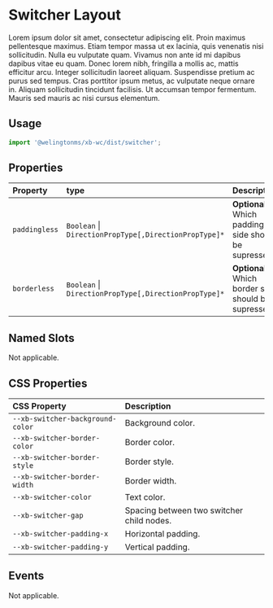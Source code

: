 

# Switcher Layout

Lorem ipsum dolor sit amet, consectetur adipiscing elit. Proin maximus pellentesque maximus. Etiam tempor massa ut ex lacinia, quis venenatis nisi sollicitudin. Nulla eu vulputate quam. Vivamus non ante id mi dapibus dapibus vitae eu quam. Donec lorem nibh, fringilla a mollis ac, mattis efficitur arcu. Integer sollicitudin laoreet aliquam. Suspendisse pretium ac purus sed tempus. Cras porttitor ipsum metus, ac vulputate neque ornare in. Aliquam sollicitudin tincidunt facilisis. Ut accumsan tempor fermentum. Mauris sed mauris ac nisi cursus elementum.

## Usage

```jsx
import '@welingtonms/xb-wc/dist/switcher';
```

<Canvas>
	<Story id="foundation-layouts-switcher--playground" />
</Canvas>

## Properties

| Property      | type                                                      | Description                                           |
| :------------ | :-------------------------------------------------------- | :---------------------------------------------------- |
| `paddingless` | `Boolean` &#124; `DirectionPropType[,DirectionPropType]*` | **Optional**. Which padding side should be supressed. |
| `borderless`  | `Boolean` &#124; `DirectionPropType[,DirectionPropType]*` | **Optional**. Which border side should be supressed.  |

## Named Slots

Not applicable.

## CSS Properties

| CSS Property                     | Description                               |
| :------------------------------- | :---------------------------------------- |
| `--xb-switcher-background-color` | Background color.                         |
| `--xb-switcher-border-color`     | Border color.                             |
| `--xb-switcher-border-style`     | Border style.                             |
| `--xb-switcher-border-width`     | Border width.                             |
| `--xb-switcher-color`            | Text color.                               |
| `--xb-switcher-gap`              | Spacing between two switcher child nodes. |
| `--xb-switcher-padding-x`        | Horizontal padding.                       |
| `--xb-switcher-padding-y`        | Vertical padding.                         |

## Events

Not applicable.
